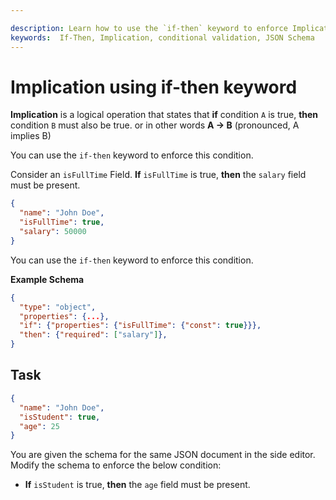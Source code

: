 ```yaml
---

description: Learn how to use the `if-then` keyword to enforce Implication in JSON Schema.
keywords:  If-Then, Implication, conditional validation, JSON Schema
---
```



# Implication using if-then keyword

**Implication** is a logical operation that states that **if** condition `A` is true, **then** condition `B` must also be true. or in other words **A -> B** (pronounced, A implies B)

You can use the `if-then` keyword to enforce this condition.

Consider an `isFullTime` Field. **If** `isFullTime` is true, **then** the `salary` field must be present.


```json highlightLineStart={3} highlightLineEnd={4}
{
  "name": "John Doe",
  "isFullTime": true,
  "salary": 50000
}
```
You can use the `if-then` keyword to enforce this condition.

**Example Schema**

```json highlightLineStart={8} highlightLineEnd={10}
{
  "type": "object",
  "properties": {...},
  "if": {"properties": {"isFullTime": {"const": true}}},
  "then": {"required": ["salary"]},
}
```

## Task


```json 
{
  "name": "John Doe",
  "isStudent": true,
  "age": 25
}
```

You are given the schema for the same JSON document in the side editor. Modify the schema to enforce the below condition:

- **If** `isStudent` is true, **then** the `age` field must be present. 
